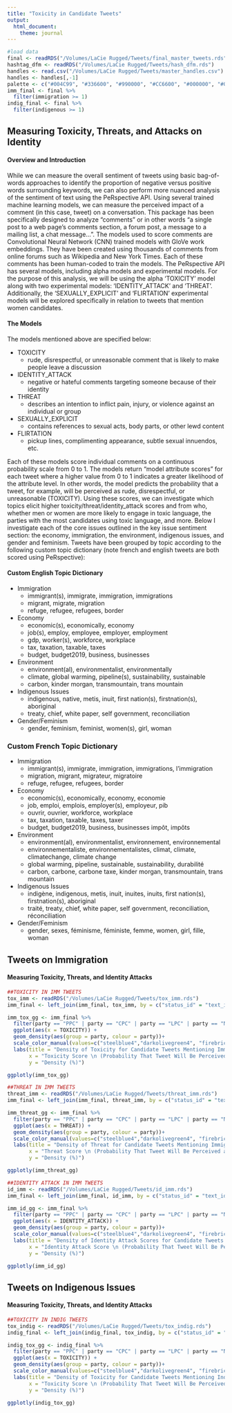 ```yaml
---
title: "Toxicity in Candidate Tweets"
output:
  html_document:
    theme: journal
---
```

```r
#load data
final <- readRDS("/Volumes/LaCie Rugged/Tweets/final_master_tweets.rds")
hashtag_dfm <- readRDS("/Volumes/LaCie Rugged/Tweets/hash_dfm.rds")
handles <- read.csv("/Volumes/LaCie Rugged/Tweets/master_handles.csv")
handles <- handles[,-1]
palette <- c("#004C99", "#336600", "#990000", "#CC6600", "#000000", "#006666", "#000066", "#330066", "#660066", "#660033", "#606060", "#003366", "#666600")
imm_final <- final %>%
  filter(immigration >= 1)
indig_final <- final %>%
  filter(indigenous >= 1)

```

## Measuring Toxicity, Threats, and Attacks on Identity
#### Overview and Introduction

While we can measure the overall sentiment of tweets using basic bag-of-words approaches to identify the proportion of negative versus positive words surrounding keywords, we can also perform more nuanced analysis of the sentiment of text using the PeRspective API. Using several trained machine learning models, we can measure the perceived impact of a comment (in this case, tweet) on a conversation. This package has been specifically designed to analyze "comments" or in other words "a single post to a web page's comments section, a forum post, a message to a mailing list, a chat message...". The models used to score comments are Convolutional Neural Network (CNN) trained models with GloVe work embeddings. They have been created using thousands of comments from online forums such as Wikipedia and New York Times. Each of these comments has been human-coded to train the models. The PeRspective API has several models, including alpha models and experimental models. For the purpose of this analysis, we will be using the alpha 'TOXICITY' model along with two experimental models: 'IDENTITY_ATTACK' and 'THREAT'. Additionally, the 'SEXUALLY_EXPLICIT' and 'FLIRTATION' experimental models will be explored specifically in relation to tweets that mention women candidates.

#### The Models 
The models mentioned above are specified below:

* TOXICITY
  + rude, disrespectful, or unreasonable comment that is likely to make people leave a discussion
* IDENTITY_ATTACK
  + negative or hateful comments targeting someone because of their identity
* THREAT
  + describes an intention to inflict pain, injury, or violence against an individual or group
* SEXUALLY_EXPLICIT
  + contains references to sexual acts, body parts, or other lewd content
* FLIRTATION
  + pickup lines, complimenting appearance, subtle sexual innuendos, etc.

Each of these models score individual comments on a continuous probability scale from 0 to 1. The models return "model attribute scores" for each tweet where a higher value from 0 to 1 indicates a greater likelihood of the attribute level. In other words, the model predicts the probability that a tweet, for example, will be perceived as rude, disrespectful, or unreasonable (TOXICITY). Using these scores, we can investigate which topics elicit higher toxicity/threat/identity_attack scores and from who, whether men or women are more likely to engage in toxic language, the parties with the most candidates using toxic language, and more. Below I investigate each of the core issues outlined in the key issue sentiment section: the economy, immigration, the environment, indigenous issues, and gender and feminism. Tweets have been grouped by topic according to the following custom topic dictionary (note french and english tweets are both scored using PeRspective):

#### Custom English Topic Dictionary
* Immigration
  + immigrant(s), immigrate, immigration, immigrations
  + migrant, migrate, migration
  + refuge, refugee, refugees, border
* Economy
  + economic(s), economically, economy
  + job(s), employ, employee, employer, employment
  + gdp, worker(s), workforce, workplace
  + tax, taxation, taxable, taxes
  + budget, budget2019, business, businesses
* Environment
  + environment(al), environmentalist, environmentally
  + climate, global warming, pipeline(s), sustainability, sustainable
  + carbon, kinder morgan, transmountain, trans mountain
* Indigenous Issues
  + indigenous, native, metis, inuit, first nation(s), firstnation(s), aboriginal
  + treaty, chief, white paper, self government, reconciliation
* Gender/Feminism
  + gender, feminism, feminist, women(s), girl, woman

### Custom French Topic Dictionary
* Immigration
  + immigrant(s), immigrate, immigration, immigrations, l'immigration
  + migration, migrant, migrateur, migratoire
  + refuge, refugee, refugees, border
* Economy
  + economic(s), economically, economy, economie
  + job, emploi, emplois, employer(s), employeur, pib
  + ouvrir, ouvrier, workforce, workplace
  + tax, taxation, taxable, taxes, taxer
  + budget, budget2019, business, businesses impôt, impôts
* Environment
  + environment(al), environmentalist, environnement, environnemental
  + environnementaliste, environnementalistes, climat, climate, climatechange, climate change
  + global warming, pipeline, sustainable, sustainability, durabilité
  + carbon, carbone, carbone taxe, kinder morgan, transmountain, trans mountain
* Indigenous Issues
  + indigène, indigenous, metis, inuit, inuites, inuits, first nation(s), firstnation(s), aboriginal
  + traité, treaty, chief, white paper, self government, reconciliation, réconciliation
* Gender/Feminism
  + gender, sexes, féminisme, féministe, femme, women, girl, fille, woman

## Tweets on Immigration
#### Measuring Toxicity, Threats, and Identity Attacks

```r
##TOXICITY IN IMM TWEETS
tox_imm <- readRDS("/Volumes/LaCie Rugged/Tweets/tox_imm.rds")
imm_final <- left_join(imm_final, tox_imm, by = c("status_id" = "text_id"))

imm_tox_gg <- imm_final %>%
  filter(party == "PPC" | party == "CPC" | party == "LPC" | party == "NDP" | party == "GPC") %>%
  ggplot(aes(x = TOXICITY)) +
  geom_density(aes(group = party, colour = party))+
  scale_color_manual(values=c("steelblue4","darkolivegreen4", "firebrick4", "darkorange3", "gray0")) +
  labs(title = "Density of Toxicity for Candidate Tweets Mentioning Immigration",
       x = "Toxicity Score \n (Probability That Tweet Will Be Perceived as Toxic)",
       y = "Density (%)")

ggplotly(imm_tox_gg)

```

```r
##THREAT IN IMM TWEETS
threat_imm <- readRDS("/Volumes/LaCie Rugged/Tweets/threat_imm.rds")
imm_final <- left_join(imm_final, threat_imm, by = c("status_id" = "text_id"))

imm_threat_gg <- imm_final %>%
  filter(party == "PPC" | party == "CPC" | party == "LPC" | party == "NDP" | party == "GPC") %>%
  ggplot(aes(x = THREAT)) +
  geom_density(aes(group = party, colour = party))+
  scale_color_manual(values=c("steelblue4","darkolivegreen4", "firebrick4", "darkorange3", "gray0")) +
  labs(title = "Density of Threat for Candidate Tweets Mentioning Immigration",
       x = "Threat Score \n (Probability That Tweet Will Be Perceived as Threatening)",
       y = "Density (%)")

ggplotly(imm_threat_gg)
```

```r
##IDENTITY ATTACK IN IMM TWEETS
id_imm <- readRDS("/Volumes/LaCie Rugged/Tweets/id_imm.rds")
imm_final <- left_join(imm_final, id_imm, by = c("status_id" = "text_id"))

imm_id_gg <- imm_final %>%
  filter(party == "PPC" | party == "CPC" | party == "LPC" | party == "NDP" | party == "GPC") %>%
  ggplot(aes(x = IDENTITY_ATTACK)) +
  geom_density(aes(group = party, colour = party))+
  scale_color_manual(values=c("steelblue4","darkolivegreen4", "firebrick4", "darkorange3", "gray0")) +
  labs(title = "Density of Identity Attack Scores for Candidate Tweets Mentioning Immigration",
       x = "Identity Attack Score \n (Probability That Tweet Will Be Perceived as Threatening)",
       y = "Density (%)")

ggplotly(imm_id_gg)
```

## Tweets on Indigenous Issues
#### Measuring Toxicity, Threats, and Identity Attacks

```r
##TOXICITY IN INDIG TWEETS
tox_indig <- readRDS("/Volumes/LaCie Rugged/Tweets/tox_indig.rds")
indig_final <- left_join(indig_final, tox_indig, by = c("status_id" = "text_id"))

indig_tox_gg <- indig_final %>%
  filter(party == "PPC" | party == "CPC" | party == "LPC" | party == "NDP" | party == "GPC") %>%
  ggplot(aes(x = TOXICITY)) +
  geom_density(aes(group = party, colour = party))+
  scale_color_manual(values=c("steelblue4","darkolivegreen4", "firebrick4", "darkorange3", "gray0")) +
  labs(title = "Density of Toxicity for Candidate Tweets Mentioning Indigenous Issues",
       x = "Toxicity Score \n (Probability That Tweet Will Be Perceived as Toxic)",
       y = "Density (%)")

ggplotly(indig_tox_gg)

```
